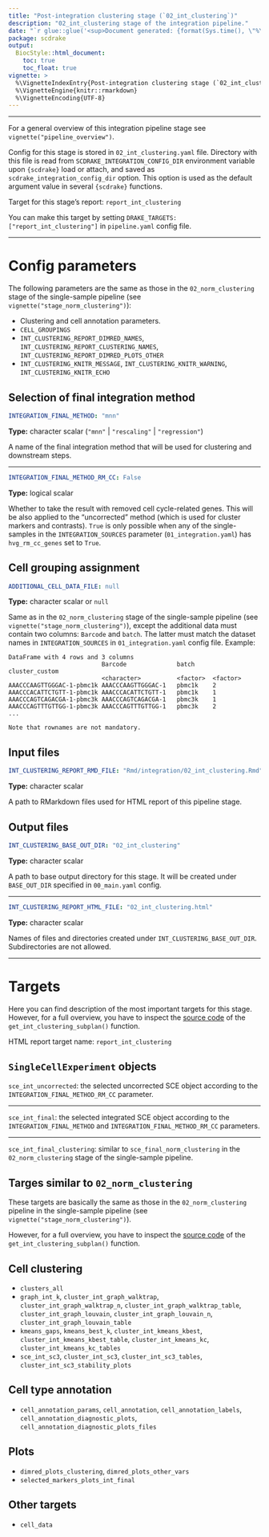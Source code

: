 ```yaml
---
title: "Post-integration clustering stage (`02_int_clustering`)"
description: "02_int_clustering stage of the integration pipeline."
date: "`r glue::glue('<sup>Document generated: {format(Sys.time(), \"%Y-%m-%d %H:%M:%S %Z%z</sup>\")}')`"
package: scdrake
output:
  BiocStyle::html_document:
    toc: true
    toc_float: true
vignette: >
  %\VignetteIndexEntry{Post-integration clustering stage (`02_int_clustering`)}
  %\VignetteEngine{knitr::rmarkdown}
  %\VignetteEncoding{UTF-8}  
---
```


***

For a general overview of this integration pipeline stage see `vignette("pipeline_overview")`.

Config for this stage is stored in `02_int_clustering.yaml` file.
Directory with this file is read from `SCDRAKE_INTEGRATION_CONFIG_DIR` environment variable upon `{scdrake}` load or
attach, and saved as `scdrake_integration_config_dir` option. This option is used as the default argument value in
several `{scdrake}` functions.

Target for this stage's report: `report_int_clustering`

You can make this target by setting `DRAKE_TARGETS: ["report_int_clustering"]` in `pipeline.yaml` config file.

***

# Config parameters

The following parameters are the same as those in the `02_norm_clustering` stage of the single-sample pipeline
(see `vignette("stage_norm_clustering")`):

- Clustering and cell annotation parameters.
- `CELL_GROUPINGS`
- `INT_CLUSTERING_REPORT_DIMRED_NAMES`, `INT_CLUSTERING_REPORT_CLUSTERING_NAMES`,
  `INT_CLUSTERING_REPORT_DIMRED_PLOTS_OTHER`
- `INT_CLUSTERING_KNITR_MESSAGE`, `INT_CLUSTERING_KNITR_WARNING`, `INT_CLUSTERING_KNITR_ECHO`

## Selection of final integration method

```yaml
INTEGRATION_FINAL_METHOD: "mnn"
```

**Type:** character scalar (`"mnn"` | `"rescaling"` | `"regression"`)

A name of the final integration method that will be used for clustering and downstream steps.

***

```yaml
INTEGRATION_FINAL_METHOD_RM_CC: False
```

**Type:** logical scalar

Whether to take the result with removed cell cycle-related genes. This will be also applied to the "uncorrected" method
(which is used for cluster markers and contrasts).
`True` is only possible when any of the single-samples in the `INTEGRATION_SOURCES` parameter (`01_integration.yaml`)
has `hvg_rm_cc_genes` set to `True`.

## Cell grouping assignment

```yaml
ADDITIONAL_CELL_DATA_FILE: null
```

**Type:** character scalar or `null`

Same as in the `02_norm_clustering` stage of the single-sample pipeline (see `vignette("stage_norm_clustering")`),
except the additional data must contain two columns: `Barcode` and `batch`.
The latter must match the dataset names in `INTEGRATION_SOURCES` in `01_integration.yaml` config file. Example:

```
DataFrame with 4 rows and 3 columns
                          Barcode              batch     cluster_custom
                          <character>          <factor>  <factor>
AAACCCAAGTTGGGAC-1-pbmc1k AAACCCAAGTTGGGAC-1   pbmc1k    2
AAACCCACATTCTGTT-1-pbmc1k AAACCCACATTCTGTT-1   pbmc1k    1
AAACCCAGTCAGACGA-1-pbmc3k AAACCCAGTCAGACGA-1   pbmc3k    1
AAACCCAGTTTGTTGG-1-pbmc3k AAACCCAGTTTGTTGG-1   pbmc3k    2
...

Note that rownames are not mandatory.

```

## Input files

```yaml
INT_CLUSTERING_REPORT_RMD_FILE: "Rmd/integration/02_int_clustering.Rmd"
```

**Type:** character scalar

A path to RMarkdown files used for HTML report of this pipeline stage.

## Output files

```yaml
INT_CLUSTERING_BASE_OUT_DIR: "02_int_clustering"
```

**Type:** character scalar

A path to base output directory for this stage. It will be created under `BASE_OUT_DIR` specified in `00_main.yaml` config.

***

```yaml
INT_CLUSTERING_REPORT_HTML_FILE: "02_int_clustering.html"
```

**Type:** character scalar

Names of files and directories created under `INT_CLUSTERING_BASE_OUT_DIR`. Subdirectories are not allowed.

***

# Targets

Here you can find description of the most important targets for this stage.
However, for a full overview, you have to inspect the
[source code](https://github.com/bioinfocz/scdrake/blob/main/R/plans_integration.R) of the
`get_int_clustering_subplan()` function.

HTML report target name: `report_int_clustering`

## `SingleCellExperiment` objects

`sce_int_uncorrected`: the selected uncorrected SCE object according to the `INTEGRATION_FINAL_METHOD_RM_CC` parameter.

***

`sce_int_final`: the selected integrated SCE object according to the `INTEGRATION_FINAL_METHOD` and
`INTEGRATION_FINAL_METHOD_RM_CC` parameters.

***

`sce_int_final_clustering`: similar to `sce_final_norm_clustering` in the `02_norm_clustering` stage of the
single-sample pipeline.

## Targes similar to `02_norm_clustering`

These targets are basically the same as those in the `02_norm_clustering` pipeline in the single-sample pipeline
(see `vignette("stage_norm_clustering")`).

However, for a full overview, you have to inspect the
[source code](https://github.com/bioinfocz/scdrake/blob/main/R/plans_integration.R) of the
`get_int_clustering_subplan()` function.

## Cell clustering

- `clusters_all`
- `graph_int_k`, `cluster_int_graph_walktrap`, `cluster_int_graph_walktrap_n`, `cluster_int_graph_walktrap_table`,
  `cluster_int_graph_louvain`, `cluster_int_graph_louvain_n`, `cluster_int_graph_louvain_table`
- `kmeans_gaps`, `kmeans_best_k`, `cluster_int_kmeans_kbest`, `cluster_int_kmeans_kbest_table`,
  `cluster_int_kmeans_kc`, `cluster_int_kmeans_kc_tables`
- `sce_int_sc3`, `cluster_int_sc3`, `cluster_int_sc3_tables`, `cluster_int_sc3_stability_plots`

## Cell type annotation

- `cell_annotation_params`, `cell_annotation`, `cell_annotation_labels`, `cell_annotation_diagnostic_plots`,
  `cell_annotation_diagnostic_plots_files`

## Plots

- `dimred_plots_clustering`, `dimred_plots_other_vars`
- `selected_markers_plots_int_final`

## Other targets

- `cell_data`
